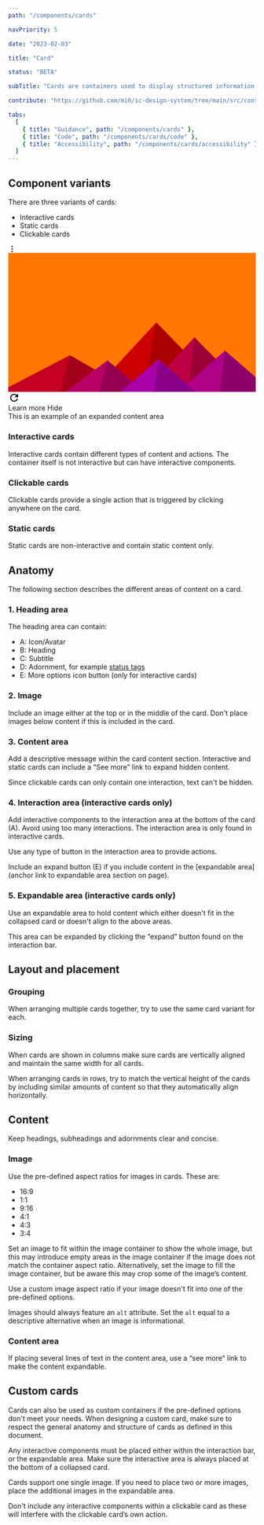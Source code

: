 ```yaml
---
path: "/components/cards"

navPriority: 5

date: "2023-02-03"

title: "Card"

status: "BETA"

subTitle: "Cards are containers used to display structured information or interactive content."

contribute: "https://github.com/mi6/ic-design-system/tree/main/src/content/structured/components/cards"

tabs:
  [
    { title: "Guidance", path: "/components/cards" },
    { title: "Code", path: "/components/cards/code" },
    { title: "Accessibility", path: "/components/cards/accessibility" },
  ]
---
```



## Component variants

There are three variants of cards:

- Interactive cards
- Static cards
- Clickable cards

<ComponentPreview>
  <IcCard
    heading="This is the card heading"
    subheading="This is the subheading"
    message="This is an example of an interactive card"
    expandable
    style={{ width: "360px" }}
  >
    <IcStatusTag slot="adornment" label="Neutral" small />
    <IcButton variant="icon" title="More information" slot="interaction-button">
      <svg
        slot="icon"
        xmlns="http://www.w3.org/2000/svg"
        width="16"
        height="16"
        fill="currentColor"
        class="bi bi-three-dots-vertical"
        viewBox="0 0 16 16"
      >
        <path d="M9.5 13a1.5 1.5 0 1 1-3 0 1.5 1.5 0 0 1 3 0zm0-5a1.5 1.5 0 1 1-3 0 1.5 1.5 0 0 1 3 0zm0-5a1.5 1.5 0 1 1-3 0 1.5 1.5 0 0 1 3 0z" />
      </svg>
    </IcButton>
    <svg
      slot="image-mid"
      style={{ height: "326px", width: "326px" }}
      xmlns="http://www.w3.org/2000/svg"
      viewBox="0 0 1600 900"
    >
      <rect fill="#ff7700" width="1600" height="1600" y="-350" />
      <polygon fill="#cc0000" points="957 450 539 900 1396 900" />
      <polygon fill="#aa0000" points="957 450 872.9 900 1396 900" />
      <polygon fill="#c50022" points="-60 900 398 662 816 900" />
      <polygon fill="#a3001b" points="337 900 398 662 816 900" />
      <polygon fill="#be0044" points="1203 546 1552 900 876 900" />
      <polygon fill="#9c0036" points="1203 546 1552 900 1162 900" />
      <polygon fill="#b80066" points="641 695 886 900 367 900" />
      <polygon fill="#960052" points="587 900 641 695 886 900" />
      <polygon fill="#b10088" points="1710 900 1401 632 1096 900" />
      <polygon fill="#8f006d" points="1710 900 1401 632 1365 900" />
      <polygon fill="#aa00aa" points="1210 900 971 687 725 900" />
      <polygon fill="#880088" points="943 900 1210 900 971 687" />
    </svg>
    <svg
      slot="icon"
      xmlns="http://www.w3.org/2000/svg"
      height="24px"
      viewBox="0 0 24 24"
      width="24px"
      fill="#000000"
    >
      <path d="M0 0h24v24H0V0z" fill="none" />
      <path d="M17.65 6.35C16.2 4.9 14.21 4 12 4c-4.42 0-7.99 3.58-7.99 8s3.57 8 7.99 8c3.73 0 6.84-2.55 7.73-6h-2.08c-.82 2.33-3.04 4-5.65 4-3.31 0-6-2.69-6-6s2.69-6 6-6c1.66 0 3.14.69 4.22 1.78L13 11h7V4l-2.35 2.35z" />
    </svg>
    <div slot="interaction-controls" style={{ display: "flex", gap: "16px" }}>
      <IcButton variant="primary">Learn more</IcButton>
      <IcButton variant="secondary">Hide</IcButton>
    </div>
    <IcTypography slot="expanded-content" variant="body">
      This is an example of an expanded content area
    </IcTypography>
  </IcCard>
</ComponentPreview>

### Interactive cards

Interactive cards contain different types of content and actions. The container itself is not interactive but can have interactive components.

### Clickable cards

Clickable cards provide a single action that is triggered by clicking anywhere on the card.

### Static cards

Static cards are non-interactive and contain static content only.

## Anatomy

The following section describes the different areas of content on a card.

<DoDontCaution
  imageSrc={cardsFig1}
  imageAlt="A diagram showing the positioning of the different areas within a card. The areas are a heading area, an image area, a content area, an interaction area, and an expandable area."
  state="none"
  caption="A card includes a heading area, an image area, a content area, an interaction area, and an expandable area."
/>

### 1. Heading area

<DoDontCaution
  imageSrc={cardsFig2}
  imageAlt="A diagram showing the positioning of the different sections within the heading area. The area is split up into three different rows. The first row houses section 'A' on the left, section 'B' in the middle, and section 'E' on the right. The second row houses section 'C', and the third row houses section 'D'."
  state="none"
  caption="A card's heading area includes five elements."
/>

The heading area can contain:

- A: Icon/Avatar
- B: Heading
- C: Subtitle
- D: Adornment, for example [status tags](/components/status-tags)
- E: More options icon button (only for interactive cards)

### 2. Image

Include an image either at the top or in the middle of the card. Don't place images below content if this is included in the card.

<DoubleDoDontCaution>
  <DoDontCaution
    imageSrc={cardsFig3}
    imageAlt="Two example cards vertically aligned, where the top card displays an image above the heading area and content area, and the bottom card displays an image below the heading area and above the content area."
    state="good"
    caption="Place images either at the top or in the middle of cards if content is present."
  />
  <DoDontCaution
    imageSrc={cardsFig4}
    imageAlt="An example card where an image is displayed below the heading and content area."
    state="bad"
    caption="Don't place images below content."
  />
</DoubleDoDontCaution>

### 3. Content area

Add a descriptive message within the card content section. Interactive and static cards can include a “See more” link to expand hidden content.

Since clickable cards can only contain one interaction, text can't be hidden.

### 4. Interaction area (interactive cards only)

<DoDontCaution
  imageSrc={cardsFig5}
  imageAlt="A diagram showing the positioning of the different sections within the interaction area. The area features one row with two different sections, 'A' on the left and 'E' on the far right."
  state="none"
  caption="A card's interaction area includes two elements."
/>

Add interactive components to the interaction area at the bottom of the card (A). Avoid using too many interactions. The interaction area is only found in interactive cards.

Use any type of button in the interaction area to provide actions.

Include an expand button (E) if you include content in the [expandable area](anchor link to expandable area section on page).

### 5. Expandable area (interactive cards only)

Use an expandable area to hold content which either doesn't fit in the collapsed card or doesn't align to the above areas.

This area can be expanded by clicking the “expand” button found on the interaction bar.

## Layout and placement

### Grouping

When arranging multiple cards together, try to use the same card variant for each.

<DoDontCaution
  imageSrc={cardsFig6}
  imageAlt="An image showing a three static cards, one interactive card, and one clickable card arranged in a group."
  state="caution"
  caption="Avoid mixing card variants when arranged in a group."
/>

### Sizing

When cards are shown in columns make sure cards are vertically aligned and maintain the same width for all cards.

When arranging cards in rows, try to match the vertical height of the cards by including similar amounts of content so that they automatically align horizontally.

<DoDontCaution
  imageSrc={cardsFig7}
  imageAlt="An image showing six cards arranged into three rows and two columns, and the width of the cards changes for each row."
  state="bad"
  caption="Don't vertically align cards with different widths."
/>

## Content

Keep headings, subheadings and adornments clear and concise.

### Image

Use the pre-defined aspect ratios for images in cards. These are:

- 16:9
- 1:1
- 9:16
- 4:1
- 4:3
- 3:4

Set an image to fit within the image container to show the whole image, but this may introduce empty areas in the image container if the image does not match the container aspect ratio. Alternatively, set the image to fill the image container, but be aware this may crop some of the image’s content.

Use a custom image aspect ratio if your image doesn't fit into one of the pre-defined options.

Images should always feature an `alt` attribute. Set the `alt` equal to a descriptive alternative when an image is informational.

### Content area

If placing several lines of text in the content area, use a “see more” link to make the content expandable.

<DoubleDoDontCaution>
  <DoDontCaution
    imageSrc={cardsFig10}
    imageAlt="An example card titled ‘Your order' with two rows of content in the content area. The second line displays truncated content and a 'See more' clickable text button."
    state="good"
    caption="Use a ‘see more’ link when adding long text to the content area."
  />
  <DoDontCaution
    imageSrc={cardsFig11}
    imageAlt="An example card titled 'Your order' with nine rows of content in the content area."
    state="caution"
    caption="Avoid displaying lengthy descriptions in the content area."
  />
</DoubleDoDontCaution>

## Custom cards

Cards can also be used as custom containers if the pre-defined options don't meet your needs. When designing a custom card, make sure to respect the general anatomy and structure of cards as defined in this document.

Any interactive components must be placed either within the interaction bar, or the expandable area. Make sure the interactive area is always placed at the bottom of a collapsed card.

Cards support one single image. If you need to place two or more images, place the additional images in the expandable area.

Don't include any interactive components within a clickable card as these will interfere with the clickable card’s own action.
